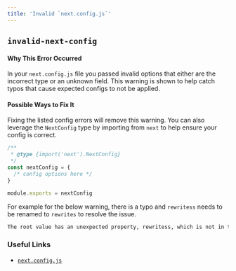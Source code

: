 ```yaml
---
title: 'Invalid `next.config.js`'
---
```


## `invalid-next-config`

#### Why This Error Occurred

In your `next.config.js` file you passed invalid options that either are the incorrect type or an unknown field. This warning is shown to help catch typos that cause expected configs to not be applied.

#### Possible Ways to Fix It

Fixing the listed config errors will remove this warning. You can also leverage the `NextConfig` type by importing from `next` to help ensure your config is correct.

```js filename="next.config.js"
/**
 * @type {import('next').NextConfig}
 */
const nextConfig = {
  /* config options here */
}

module.exports = nextConfig
```

For example for the below warning, there is a typo and `rewritess` needs to be renamed to `rewrites` to resolve the issue.

```bash filename="Terminal"
The root value has an unexpected property, rewritess, which is not in the list of allowed properties
```

### Useful Links

- [`next.config.js`](/docs/pages/api-reference/next-config-js)
